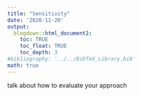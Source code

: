 ```yaml
---
title: "Sensitivity"
date: '2020-11-20'
output: 
  blogdown::html_document2:
    toc: TRUE
    toc_float: TRUE
    toc_depth: 3
#bibliography: '../../BibTeX_Library.bib'
math: true
---
```


talk about how to evaluate your approach